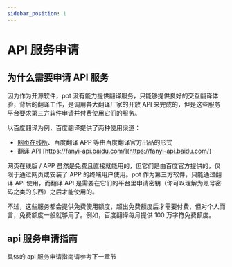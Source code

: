 ```yaml
---
sidebar_position: 1
---
```


# API 服务申请

## 为什么需要申请 API 服务

因为作为开源软件，pot 没有能力提供翻译服务，只能够提供良好的交互翻译体验，背后的翻译工作，是调用各大翻译厂家的开放 API 来完成的，但是这些服务平台要求第三方软件申请并付费使用它们的服务。

以百度翻译为例，百度翻译提供了两种使用渠道：

- [网页在线版](https://fanyi.baidu.com/)、百度翻译 APP 等由百度翻译官方出品的形式
- 翻译 API [https://fanyi-api.baidu.com/](https://fanyi-api.baidu.com/)

网页在线版 / APP 虽然是免费且直接就能用的，但它们是由百度官方提供的，仅限于通过网页或安装了 APP 的终端用户使用。pot 作为第三方软件，只能通过翻译 API 使用，而翻译 API 是需要在它们的平台里申请密钥（你可以理解为账号密码之类的东西）之后才能使用的。

不过，这些服务都会提供免费使用额度，超出免费额度后才需要付费，但对个人而言，免费额度一般就够用了。例如，百度翻译每月提供 100 万字符免费额度。

## api 服务申请指南

具体的 api 服务申请指南请参考下一章节

<div
  class="wwads-cn wwads-vertical wwads-sticky"
  data-id="285"
  style={{ maxWidth: "180px" }}
></div>
